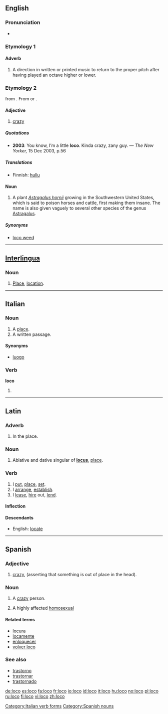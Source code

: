 {{see|locò}}
==English==

===Pronunciation===
*{{rhymes|əʊkəʊ}}

===Etymology 1===
{{It.}}

====Adverb====
{{en-adj}}

# {{music}} A direction in written or printed music to return to the proper pitch after having played an octave higher or lower.

===Etymology 2===
{{S.}} {{term|loco||insane, crazy|lang=es}} from {{term|loco||loose|lang=es}}. From {{AGr.}} {{term|γλαυκός||clear|sc=Grek|lang=grc}} or {{Arab.}} {{term|لوق|لَوَق|tr=láwaq|foolish|sc=Arab|lang=ar}}.

====Adjective====
{{en-adj}}

# {{colloquial}} [[crazy]]

=====Quotations=====
*'''2003''': You know, I’m a little '''loco'''. Kinda crazy, zany guy. — ''The New Yorker,'' 15 Dec 2003, p.56

=====Translations=====
{{trans-top|crazy}}
*Finnish: [[hullu]]
{{trans-mid}}
{{trans-bottom}}

====Noun====
{{en-noun}}

# {{botany}} A plant ''[[Astragalus hornii]]'' growing in the Southwestern United States, which is said to poison horses and cattle, first making them insane. The name is also given vaguely to several other species of the genus [[Astragalus]]. 

=====Synonyms=====
*[[loco weed]]

----

==[[Interlingua]]==

===Noun===
{{ia-noun|s}}

# [[place|Place]], [[location]].

----

==Italian==

===Noun===
{{it-noun|loc|m|o|hi}}

# A [[place]].
# A written passage.

====Synonyms====
*[[luogo]]

===Verb===
'''loco'''

# {{form of|[[first-person|First-person]] [[singular]] [[present tense]]|[[locare#Italian|locare]]|lang=Italian}}

[[Category:Italian verb forms]]
----

==Latin==

===Adverb===
{{infl|la|adverb}}

# {{rfv-sense}} In the place.

===Noun===
{{infl|la|noun form|head=locō}}

# Ablative and dative singular of '''[[locus]]''', [[place]].

===Verb===
{{la-verb|loco|locō|locare|locāre|locavi|locāvī|locatum|locātum}}

# I [[put]], [[place]], [[set]].
# I [[arrange]], [[establish]].
# I [[lease]], [[hire]] out, [[lend]].

====Inflection====
{{la-conj-1st|loc|locāv|locāt|11=loc|22=locav|33=locat}}

====Descendants====
*English: [[locate]]

----

==Spanish==

===Adjective===
{{es-adj|f=loca}}

# [[crazy]], (asserting that something is out of place in the head).

===Noun===
{{es-noun-mf|f=loca}} 

# {{pejorative|lang=es}} A [[crazy]] person.
# A highly affected [[homosexual]]

====Related terms====
*[[locura]]
*[[locamente]]
*[[enloquecer]]
*[[volver loco]]

===See also===
*[[trastorno]]
*[[trastornar]]
*[[trastornado]]

[[Category:Spanish nouns]]

[[de:loco]]
[[es:loco]]
[[fa:loco]]
[[fr:loco]]
[[io:loco]]
[[id:loco]]
[[it:loco]]
[[hu:loco]]
[[no:loco]]
[[pl:loco]]
[[ru:loco]]
[[fi:loco]]
[[vi:loco]]
[[zh:loco]]